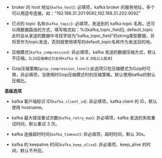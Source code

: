 * broker 的 host 地址(`kafka_host`): 必填项，kafka broker 的服务地址，多个可以用逗号连接。如："192.168.31.201:9092,192.168.31.202:9092"

* 打点的 topic 名称(`kafka_topic`): 必填项，发送到的 kafka topic 名称。还可以用数据路由的方式，填写格式如：%{[kafka_topic_field]}, default_topic 此时会从发送的数据中寻找字段为"kafka_topic_field"的string类型数据，并将至作为topic发送，否则就使用填写的default_topic名称作为发送目的地。

* 压缩模式(`kafka_compression`): 非必填项，kafka 发送的数据压缩方式，默认不压缩。(`LZ4压缩模式只支持kafka 0.10.0.0及以上版本`)

* Gzip压缩策略(`gzip_compression_level`):此选项只在压缩模式为Gzip时可用，非必填项，当使用时Gzip压缩模式时的压缩策略，默认使用kafka的默认压缩比。

**高级选项**

* kafka 客户端标识 ID(`kafka_client_id`): 非必填项，kafka client 的 ID，默认使用 hostname。

* kafka 最大错误重试次数(`kafka_retry_max`): 非必填项，kafka 发送的失败重试时间，默认重试 3 次。

* kafka 连接超时时间(`kafka_timeout`): 非必填项，超时时间，默认 30s。

* kafka 的 keepalive 时间(`kafka_keep_alive`): 非必填项，keep_alive 的时间，默认不开启。